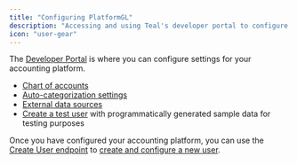 ```yaml
---
title: "Configuring PlatformGL"
description: "Accessing and using Teal's developer portal to configure your accounting platform."
icon: "user-gear"
---
```


The [Developer Portal](https://developer.teal.dev/) is where you can configure settings for your accounting platform.

- [Chart of accounts](/configuration/chart_of_accounts_config)
- [Auto-categorization settings](/configuration/categorization_config)
- [External data sources](/configuration/data_sources_config)
- [Create a test user](/configuration/user_config) with programmatically generated sample data for testing purposes

Once you have configured your accounting platform, you can use the [Create User endpoint](/api-reference/users/create_user) to [create and configure a new user](/configuration/user_config). 



